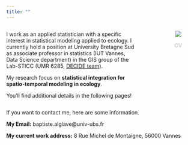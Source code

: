 ```yaml
---
title: ""
---
```


:::: {.columns}
::: {.column width="75%"}

I work as an applied statistician with a specific interest in statistical modeling applied to ecology. I currently hold a position at University Bretagne Sud as associate professor in statistics (IUT Vannes, Data Science department) in the GIS group of the Lab-STICC (UMR 6285, <a href="https://labsticc.fr/fr/equipes/decide"> DECIDE team</a>).

My research focus on **statistical integration for spatio-temporal modeling in ecology**.

<!-- and environmental sciences -->

You'll find additional details in the following pages!

:::
::: {.column width="5%"}

:::
::: {.column width="20%"}
<center>
![](ressource/images/baptiste_alglave.jpg)

<a href="ressource/pdf/cv_baptiste_alglave.pdf" style="color:#d0d3d4;font-weight:bold;text-decoration:none">CV</a>
</center>
:::
::::


If you want to contact me, here are some information.

**My Email:** baptiste.alglave@univ-ubs.fr

**My current work address:** 8 Rue Michel de Montaigne, 56000 Vannes
